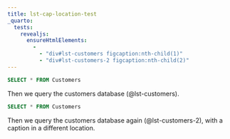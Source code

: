```yaml
---
title: lst-cap-location-test
_quarto:
  tests:
    revealjs:
      ensureHtmlElements:
        - 
          - "div#lst-customers figcaption:nth-child(1)"
          - "div#lst-customers-2 figcaption:nth-child(2)"
---
```


```{#lst-customers .sql lst-cap="Customers _query_"}
SELECT * FROM Customers
```

Then we query the customers database (@lst-customers).


```{#lst-customers-2 .sql lst-cap="Customers _query_" lst-cap-location="bottom"}
SELECT * FROM Customers
```

Then we query the customers database again (@lst-customers-2), with a caption in a different location.
